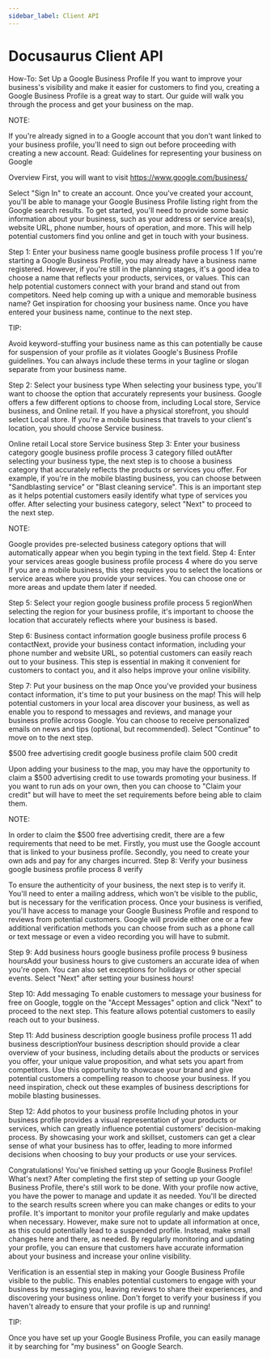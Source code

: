 ```yaml
---
sidebar_label: Client API
---
```


# Docusaurus Client API

How-To: Set Up a Google Business Profile
If you want to improve your business's visibility and make it easier for customers to find you, creating a Google Business Profile is a great way to start. Our guide will walk you through the process and get your business on the map.
 

NOTE:

If you're already signed in to a Google account that you don't want linked to your business profile, you'll need to sign out before proceeding with creating a new account.
Read: Guidelines for representing your business on Google

Overview
First, you will want to visit https://www.google.com/business/

Select "Sign In" to create an account. Once you've created your account, you'll be able to manage your Google Business Profile listing right from the Google search results. To get started, you'll need to provide some basic information about your business, such as your address or service area(s), website URL, phone number, hours of operation, and more. This will help potential customers find you online and get in touch with your business.

Step 1: Enter your business name
google business profile process 1 If you're starting a Google Business Profile, you may already have a business name registered. However, if you're still in the planning stages, it's a good idea to choose a name that reflects your products, services, or values. This can help potential customers connect with your brand and stand out from competitors. Need help coming up with a unique and memorable business name? Get inspiration for choosing your business name. Once you have entered your business name, continue to the next step.

TIP:

Avoid keyword-stuffing your business name as this can potentially be cause for suspension of your profile as it violates Google's Business Profile guidelines. You can always include these terms in your tagline or slogan separate from your business name.

Step 2: Select your business type
When selecting your business type, you'll want to choose the option that accurately represents your business. Google offers a few different options to choose from, including Local store, Service business, and Online retail. If you have a physical storefront, you should select Local store. If you're a mobile business that travels to your client's location, you should choose Service business.

Online retail
Local store
Service business
Step 3: Enter your business category
google business profile process 3 category filled outAfter selecting your business type, the next step is to choose a business category that accurately reflects the products or services you offer. For example, if you're in the mobile blasting business, you can choose between "Sandblasting service" or "Blast cleaning service". This is an important step as it helps potential customers easily identify what type of services you offer. After selecting your business category, select "Next" to proceed to the next step.

NOTE:

Google provides pre-selected business category options that will automatically appear when you begin typing in the text field.
Step 4: Enter your services areas
google business profile process 4 where do you serve
If you are a mobile business, this step requires you to select the locations or service areas where you provide your services. You can choose one or more areas and update them later if needed.

Step 5: Select your region
google business profile process 5 regionWhen selecting the region for your business profile, it's important to choose the location that accurately reflects where your business is based.

Step 6: Business contact information
google business profile process 6 contactNext, provide your business contact information, including your phone number and website URL, so potential customers can easily reach out to your business. This step is essential in making it convenient for customers to contact you, and it also helps improve your online visibility.

Step 7: Put your business on the map
Once you've provided your business contact information, it's time to put your business on the map! This will help potential customers in your local area discover your business, as well as enable you to respond to messages and reviews, and manage your business profile across Google. You can choose to receive personalized emails on news and tips (optional, but recommended). Select "Continue" to move on to the next step.

$500 free advertising credit
google business profile claim 500 credit

Upon adding your business to the map, you may have the opportunity to claim a $500 advertising credit to use towards promoting your business. If you want to run ads on your own, then you can choose to "Claim your credit" but will have to meet the set requirements before being able to claim them.

NOTE:

In order to claim the $500 free advertising credit, there are a few requirements that need to be met. Firstly, you must use the Google account that is linked to your business profile. Secondly, you need to create your own ads and pay for any charges incurred.
Step 8: Verify your business
google business profile process 8 verify

To ensure the authenticity of your business, the next step is to verify it. You'll need to enter a mailing address, which won't be visible to the public, but is necessary for the verification process. Once your business is verified, you'll have access to manage your Google Business Profile and respond to reviews from potential customers. Google will provide either one or a few additional verification methods you can choose from such as a phone call or text message or even a video recording you will have to submit.

Step 9: Add business hours
google business profile process 9 business hoursAdd your business hours to give customers an accurate idea of when you're open. You can also set exceptions for holidays or other special events. Select "Next" after setting your business hours!

Step 10: Add messaging
To enable customers to message your business for free on Google, toggle on the "Accept Messages" option and click "Next" to proceed to the next step. This feature allows potential customers to easily reach out to your business.

Step 11: Add business description
google business profile process 11 add business descriptionYour business description should provide a clear overview of your business, including details about the products or services you offer, your unique value proposition, and what sets you apart from competitors. Use this opportunity to showcase your brand and give potential customers a compelling reason to choose your business. If you need inspiration, check out these examples of business descriptions for mobile blasting businesses.

Step 12: Add photos to your business profile
Including photos in your business profile provides a visual representation of your products or services, which can greatly influence potential customers' decision-making process. By showcasing your work and skillset, customers can get a clear sense of what your business has to offer, leading to more informed decisions when choosing to buy your products or use your services.

Congratulations! You've finished setting up your Google Business Profile! What's next?
After completing the first step of setting up your Google Business Profile, there's still work to be done. With your profile now active, you have the power to manage and update it as needed. You'll be directed to the search results screen where you can make changes or edits to your profile. It's important to monitor your profile regularly and make updates when necessary. However, make sure not to update all information at once, as this could potentially lead to a suspended profile. Instead, make small changes here and there, as needed. By regularly monitoring and updating your profile, you can ensure that customers have accurate information about your business and increase your online visibility.

Verification is an essential step in making your Google Business Profile visible to the public. This enables potential customers to engage with your business by messaging you, leaving reviews to share their experiences, and discovering your business online. Don't forget to verify your business if you haven't already to ensure that your profile is up and running!

TIP:

Once you have set up your Google Business Profile, you can easily manage it by searching for "my business" on Google Search.